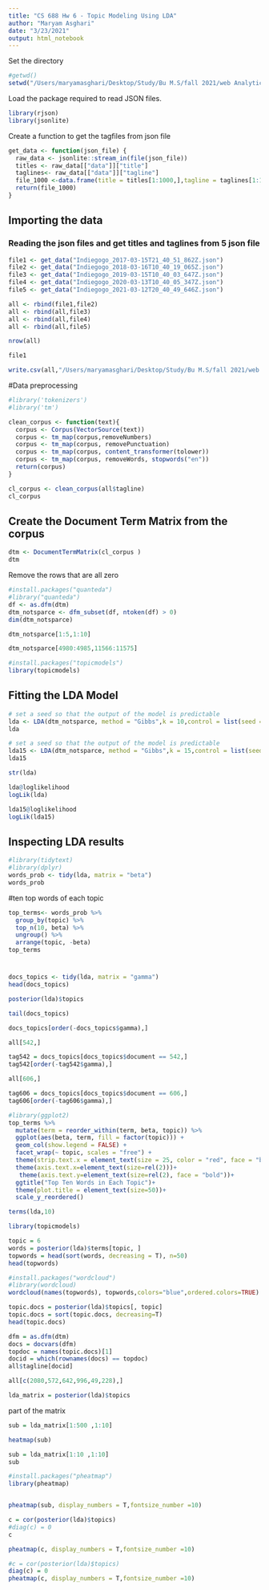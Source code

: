 ```yaml
---
title: "CS 688 Hw 6 - Topic Modeling Using LDA"
author: "Maryam Asghari"
date: "3/23/2021"
output: html_notebook
---
```

Set the directory

```r
#getwd()
setwd("/Users/maryamasghari/Desktop/Study/Bu M.S/fall 2021/web Analytics/codes/hw6")
```

Load the package required to read JSON files.

```r
library(rjson)
library(jsonlite)
```

Create a function to get the tagfiles from json file 

```r

get_data <- function(json_file) {
  raw_data <- jsonlite::stream_in(file(json_file))
  titles <- raw_data[["data"]]["title"]
  taglines<- raw_data[["data"]]["tagline"]
  file_1000 <-data.frame(title = titles[1:1000,],tagline = taglines[1:1000,]) 
  return(file_1000)
}
```


## Importing the data 
### Reading the json files and get titles and taglines from 5 json file 

```r
file1 <- get_data("Indiegogo_2017-03-15T21_40_51_862Z.json")
file2 <- get_data("Indiegogo_2018-03-16T10_40_19_065Z.json")
file3 <- get_data("Indiegogo_2019-03-15T10_40_03_647Z.json")
file4 <- get_data("Indiegogo_2020-03-13T10_40_05_347Z.json")
file5 <- get_data("Indiegogo_2021-03-12T20_40_49_646Z.json")
```

```r
all <- rbind(file1,file2)
all <- rbind(all,file3)
all <- rbind(all,file4)
all <- rbind(all,file5)

nrow(all)
```


```r
file1
```


```r
write.csv(all,"/Users/maryamasghari/Desktop/Study/Bu M.S/fall 2021/web Analytics/codes/hw6/files.csv", row.names = FALSE)
```

#Data preprocessing

```r
#library('tokenizers')
#library('tm')

clean_corpus <- function(text){
  corpus <- Corpus(VectorSource(text))
  corpus <- tm_map(corpus,removeNumbers)
  corpus <- tm_map(corpus, removePunctuation)
  corpus <- tm_map(corpus, content_transformer(tolower))
  corpus <- tm_map(corpus, removeWords, stopwords("en"))
  return(corpus)
}

cl_corpus <- clean_corpus(all$tagline)
cl_corpus
```

## Create the Document Term Matrix from the corpus

```r

dtm <- DocumentTermMatrix(cl_corpus )
dtm

```

Remove the rows that are all zero 

```r

#install.packages("quanteda")
#library("quanteda")
df <- as.dfm(dtm)
dtm_notsparce <- dfm_subset(df, ntoken(df) > 0)
dim(dtm_notsparce)

```

```r
dtm_notsparce[1:5,1:10]
```

```r
dtm_notsparce[4980:4985,11566:11575]
```


```r

#install.packages("topicmodels")
library(topicmodels)

```

## Fitting the LDA Model

```r
# set a seed so that the output of the model is predictable
lda <- LDA(dtm_notsparce, method = "Gibbs",k = 10,control = list(seed = 1234))
lda

```
```r
# set a seed so that the output of the model is predictable
lda15 <- LDA(dtm_notsparce, method = "Gibbs",k = 15,control = list(seed = 1234))
lda15

```

```r
str(lda)

```
```r
lda@loglikelihood
logLik(lda)
```
```r
lda15@loglikelihood
logLik(lda15)
```

## Inspecting LDA results

```r
#library(tidytext)
#library(dplyr)
words_prob <- tidy(lda, matrix = "beta")
words_prob
```
#ten top words of each topic 
```r
top_terms<- words_prob %>%
  group_by(topic) %>%
  top_n(10, beta) %>%
  ungroup() %>%
  arrange(topic, -beta)
top_terms
```
#
```r
docs_topics <- tidy(lda, matrix = "gamma")
head(docs_topics) 
```

```r
posterior(lda)$topics
```


```r
tail(docs_topics)
```
```r
docs_topics[order(-docs_topics$gamma),]
```

```r
all[542,]
```

```r
tag542 = docs_topics[docs_topics$document == 542,]
tag542[order(-tag542$gamma),]

```



```r
all[606,]
```
```r
tag606 = docs_topics[docs_topics$document == 606,]
tag606[order(-tag606$gamma),]
```

```r
#library(ggplot2)
top_terms %>%
  mutate(term = reorder_within(term, beta, topic)) %>%
  ggplot(aes(beta, term, fill = factor(topic))) +
  geom_col(show.legend = FALSE) +
  facet_wrap(~ topic, scales = "free") +
  theme(strip.text.x = element_text(size = 25, color = "red", face = "bold.italic" ))+
  theme(axis.text.x=element_text(size=rel(2)))+
   theme(axis.text.y=element_text(size=rel(2), face = "bold"))+
  ggtitle("Top Ten Words in Each Topic")+
  theme(plot.title = element_text(size=50))+
  scale_y_reordered()
```



```r
terms(lda,10)
```

```r
library(topicmodels)
```

```r
topic = 6
words = posterior(lda)$terms[topic, ]
topwords = head(sort(words, decreasing = T), n=50)
head(topwords)
```


```r
#install.packages("wordcloud")
#library(wordcloud)
wordcloud(names(topwords), topwords,colors="blue",ordered.colors=TRUE)
```

```r
topic.docs = posterior(lda)$topics[, topic] 
topic.docs = sort(topic.docs, decreasing=T)
head(topic.docs)
```


```r
dfm = as.dfm(dtm)
docs = docvars(dfm)
topdoc = names(topic.docs)[1]
docid = which(rownames(docs) == topdoc)
all$tagline[docid]
```
```r
all[c(2080,572,642,996,49,228),]
```


```r
lda_matrix = posterior(lda)$topics
```

part of the matrix 
```r
sub = lda_matrix[1:500 ,1:10]
```

```r
heatmap(sub)

```

```r

sub = lda_matrix[1:10 ,1:10]
sub
```

```r
#install.packages("pheatmap")
library(pheatmap)


pheatmap(sub, display_numbers = T,fontsize_number =10)
```


```r
c = cor(posterior(lda)$topics)
#diag(c) = 0
c
```



```r

pheatmap(c, display_numbers = T,fontsize_number =10)

```

```r
#c = cor(posterior(lda)$topics)
diag(c) = 0
pheatmap(c, display_numbers = T,fontsize_number =10)

```

